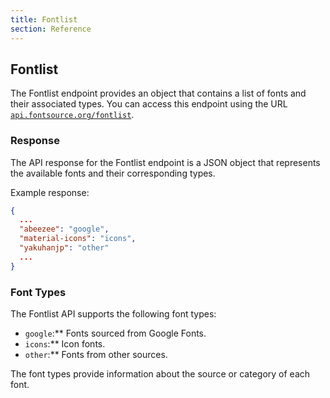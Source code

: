 ```yaml
---
title: Fontlist
section: Reference
---
```


## Fontlist

The Fontlist endpoint provides an object that contains a list of fonts and their associated types. You can access this endpoint using the URL [`api.fontsource.org/fontlist`](https://api.fontsource.org/fontlist).

### Response

The API response for the Fontlist endpoint is a JSON object that represents the available fonts and their corresponding types.

Example response:

```json
{
  ...
  "abeezee": "google",
  "material-icons": "icons",
  "yakuhanjp": "other"
  ...
}
```

### Font Types

The Fontlist API supports the following font types:

- `google`:** Fonts sourced from Google Fonts.
- `icons`:** Icon fonts.
- `other`:** Fonts from other sources.

The font types provide information about the source or category of each font.
